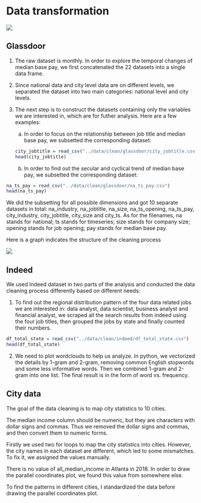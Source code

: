 # Data transformation

![](https://raw.githubusercontent.com/lijning/career-opportunities-analysis/master/others/resource/33.png)

## Glassdoor

1.	The raw dataset is monthly. In order to explore the temporal changes of median base pay, we first concatenated the 22 datasets into a single data frame. 

2.	Since national data and city level data are on different levels, we separated the dataset into two main categories: national level and city levels.

3.	The next step is to construct the datasets containing only the variables we are interested in, which are for futher analysis. Here are a few examples:

      a.	In order to focus on the relationship between job title and median base pay, we subsetted the corresponding dataset:
```r
city_jobtitle = read_csv("../data/clean/glassdoor/city_jobtitle.csv")
head(city_jobtitle)
```

      b.	In order to find out the secular and cyclical trend of median base pay, we subsetted the corresponding dataset:
      
```r
na_ts_pay = read_csv("../data/clean/glassdoor/na_ts_pay.csv")
head(na_ts_pay)
```

We did the subsetting for all possible dimensions and got 10 separate datasets in total: na_industry, na_jobtitle, na_size, na_ts_opening, na_ts_pay, city_industry, city_jobtitle, city_size and city_ts. As for the filenames, na stands for national; ts stands for timeseries; size stands for company size; opening stands for job opening; pay stands for median base pay.

Here is a graph indicates the structure of the cleaning process

![](https://raw.githubusercontent.com/lijning/career-opportunities-analysis/master/others/resource/Screen Shot 2019-12-12 at 3.26.12 PM.png)


## Indeed

We used Indeed dataset in two parts of the analysis and conducted the data cleaning process differently based on different needs:

1.    To find out the regional distribution pattern of the four data related jobs we are interested in: data analyst, data scientist, business analyst and financial analyst, we scraped all the search results from indeed using the four job titles, then grouped the jobs by state and finally counted their numbers.

```r
df_total_state = read_csv("../data/clean/indeed/df_total_state.csv")
head(df_total_state)
```

2.    We need to plot wordclouds to help us analyze. In python, we vectorized the details by 1-gram and 2-gram, removing common English stopwords and some less informative words. Then we combined 1-gram and 2-gram into one list. The final result is in the form of word vs. frequency.


## City data

The goal of the data cleaning is to map city statistics to 10 cities. 

The median income column should be numeric, but they are characters with dollar signs and commas. Thus we removed the dollar signs and commas, and then convert them to numeric forms.

Firstly we used two for loops to map the city statistics into cities. However, the city names in each dataset are different, which led to some mismatches. To fix it, we assigned the values manually.

There is no value of all_median_income in Atlanta in 2018. In order to draw the parallel coordinates plot, we found this value from somewhere else.

To find the patterns in different cities, I standardized the data before drawing the parallel coordinates plot.


